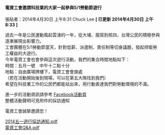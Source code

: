 #### 電資工會邀請科技業的大家一起參與5/1勞動節遊行

張貼者：2014年4月30日 上午8:31 Chuck Lee   **[ 已更新 2014年4月30日 上午8:33 ]**

過去一年是公民運動風起雲湧的一年，從大埔、服貿到核四，台灣公民的積極參與逐漸展現出影響力。  
工會團體在5/1勞動節當天，針對低薪、派遣制、責任制等切身議題，發起捍衛勞工權益的大遊行。  
今年電資工會也會參與這次遊行活動，我們的集合時間地點如下：  
時間：五月一號　中午十二點十分  
地點：自由廣場牌樓下，電資工會會旗處  
（若在活動開始後到現場，可以在第五大隊找到我們）  
希望在科技業工作的公民們都能站出來，用行動表達我們對勞動環境的不滿。  

進一步的活動資訊請參考 [Facebook活動頁](https://www.facebook.com/events/628598900553892/)  
整體活動聲明可見附件的採訪通知  

電資工會誠摯邀請您！

[2014五一遊行採訪通知.pdf](http://docs.google.com/viewer?a=v&pid=sites&srcid=ZGVmYXVsdGRvbWFpbnxzY2lwbGFyfGd4OjU0ZjM5ZWE3ZDA4NDkxYTk)  
[電資工會Q&A.pdf](http://docs.google.com/viewer?a=v&pid=sites&srcid=ZGVmYXVsdGRvbWFpbnxzY2lwbGFyfGd4OjYwMmY2ZTVlZWQzOWU2OTM)
